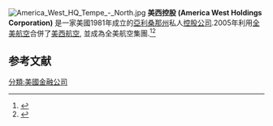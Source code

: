 [[File:America_West_HQ_Tempe_-_North.jpg|thumb]]
'''美西控股 (America West Holdings Corporation)''' 是一家美國1981年成立的[[亞利桑那州|亞利桑那州]]私人[[控股公司|控股公司]].2005年利用[[全美航空|全美航空]]合併了[[美西航空|美西航空]], 並成為全美航空集團.<ref>{{cite web |url=http://www.fundinguniverse.com/company-histories/America-West-Holdings-Corporation-Company-History.html |title=America West Holdings Corporation |accessdate=2008-08-23 |work= |publisher= |date= |archive-date=2008-10-06 |archive-url=https://web.archive.org/web/20081006010506/http://www.fundinguniverse.com/company-histories/America-West-Holdings-Corporation-Company-History.html |dead-url=no }}</ref><ref>{{cite web |url=http://www.psa-history.org/awa/history.html |title=Unofficial History of America West |accessdate=2008-08-23 |work= |publisher= |date= |deadurl=yes |archiveurl=https://web.archive.org/web/20080920075215/http://www.psa-history.org/awa/history.html |archivedate=2008-09-20 }}</ref>


==参考文献==
<div class="references-small">
<references></references>
</div>

[[分類:美國金融公司|分類:美國金融公司]]